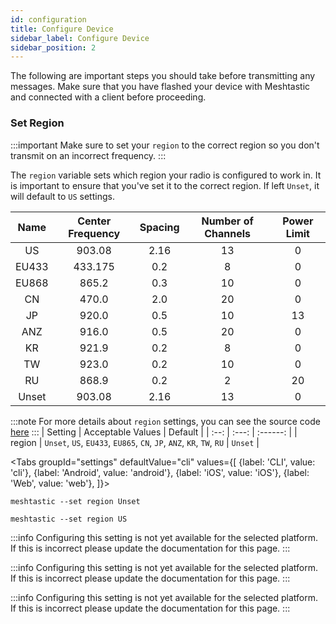 ```yaml
---
id: configuration
title: Configure Device
sidebar_label: Configure Device
sidebar_position: 2
---
```


The following are important steps you should take before transmitting any messages. Make sure that you have flashed your device with Meshtastic and connected with a client before proceeding.

### Set Region

:::important
Make sure to set your `region` to the correct region so you don't transmit on an incorrect frequency.
:::

The `region` variable sets which region your radio is configured to work in. It is important to ensure that you've set it to the correct region. If left `Unset`, it will default to `US` settings.

| Name  | Center Frequency | Spacing | Number of Channels | Power Limit |
| :---: | :--------------: | :-----: | :----------------: | :---------: |
|  US   |      903.08      |  2.16   |         13         |      0      |
| EU433 |     433.175      |   0.2   |         8          |      0      |
| EU868 |      865.2       |   0.3   |         10         |      0      |
|  CN   |      470.0       |   2.0   |         20         |      0      |
|  JP   |      920.0       |   0.5   |         10         |     13      |
|  ANZ  |      916.0       |   0.5   |         20         |      0      |
|  KR   |      921.9       |   0.2   |         8          |      0      |
|  TW   |      923.0       |   0.2   |         10         |      0      |
|  RU   |      868.9       |   0.2   |         2          |     20      |
| Unset |      903.08      |  2.16   |         13         |      0      |

:::note
For more details about `region` settings, you can see the source code [here](https://github.com/meshtastic/Meshtastic-device/blob/master/src/mesh/RadioInterface.cpp)
:::
| Setting | Acceptable Values | Default |
| :--: | :---: | :------: |
|    region    |     `Unset`, `US`, `EU433`, `EU865`, `CN`, `JP`, `ANZ`, `KR`, `TW`, `RU`      |      `Unset`      |

<Tabs
groupId="settings"
defaultValue="cli"
values={[
{label: 'CLI', value: 'cli'},
{label: 'Android', value: 'android'},
{label: 'iOS', value: 'iOS'},
{label: 'Web', value: 'web'},
]}>
<TabItem value="cli">

```shell title="Unset Region"
meshtastic --set region Unset
```

```shell title="Set Region"
meshtastic --set region US
```

</TabItem>
<TabItem value="android">

:::info
Configuring this setting is not yet available for the selected platform. If this is incorrect please update the documentation for this page.
:::

</TabItem>
<TabItem value="iOS">

:::info
Configuring this setting is not yet available for the selected platform. If this is incorrect please update the documentation for this page.
:::

</TabItem>
<TabItem value="web">

:::info
Configuring this setting is not yet available for the selected platform. If this is incorrect please update the documentation for this page.
:::

</TabItem>
</Tabs>
